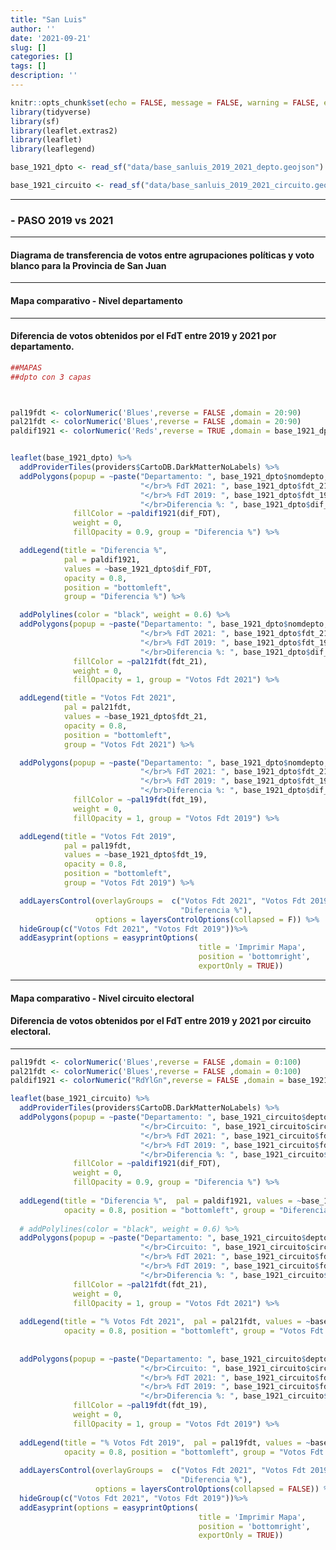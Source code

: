 ```yaml
---
title: "San Luis"
author: ''
date: '2021-09-21'
slug: []
categories: []
tags: []
description: ''
---
```


```r

knitr::opts_chunk$set(echo = FALSE, message = FALSE, warning = FALSE, error = FALSE)
library(tidyverse)
library(sf)
library(leaflet.extras2)
library(leaflet)
library(leaflegend)

base_1921_dpto <- read_sf("data/base_sanluis_2019_2021_depto.geojson")

base_1921_circuito <- read_sf("data/base_sanluis_2019_2021_circuito.geojson") 


```

----------

### -  PASO 2019 vs 2021


---------

#### **Diagrama de transferencia de votos entre agrupaciones políticas y voto blanco para la Provincia de San Juan**

 
```{=html }
<div class="flourish-embed flourish-sankey" data-src="visualisation/7400225"><script src="https://public.flourish.studio/resources/embed.js"></script></div>
```


----------


#### **Mapa comparativo - Nivel departamento**

---------

#### **Diferencia de votos obtenidos por el FdT entre 2019 y 2021 por departamento**.

```r
##MAPAS
##dpto con 3 capas



pal19fdt <- colorNumeric('Blues',reverse = FALSE ,domain = 20:90)
pal21fdt <- colorNumeric('Blues',reverse = FALSE ,domain = 20:90)
paldif1921 <- colorNumeric('Reds',reverse = TRUE ,domain = base_1921_dpto$dif_FDT)


leaflet(base_1921_dpto) %>%
  addProviderTiles(providers$CartoDB.DarkMatterNoLabels) %>%
  addPolygons(popup = ~paste("Departamento: ", base_1921_dpto$nomdepto,
                             "</br>% FdT 2021: ", base_1921_dpto$fdt_21,
                             "</br>% FdT 2019: ", base_1921_dpto$fdt_19,
                             "</br>Diferencia %: ", base_1921_dpto$dif_FDT),
              fillColor = ~paldif1921(dif_FDT),
              weight = 0,
              fillOpacity = 0.9, group = "Diferencia %") %>%

  addLegend(title = "Diferencia %",
            pal = paldif1921,
            values = ~base_1921_dpto$dif_FDT,
            opacity = 0.8,
            position = "bottomleft",
            group = "Diferencia %") %>%

  addPolylines(color = "black", weight = 0.6) %>%
  addPolygons(popup = ~paste("Departamento: ", base_1921_dpto$nomdepto,
                             "</br>% FdT 2021: ", base_1921_dpto$fdt_21,
                             "</br>% FdT 2019: ", base_1921_dpto$fdt_19,
                             "</br>Diferencia %: ", base_1921_dpto$dif_FDT),
              fillColor = ~pal21fdt(fdt_21),
              weight = 0,
              fillOpacity = 1, group = "Votos Fdt 2021") %>%

  addLegend(title = "Votos Fdt 2021",
            pal = pal21fdt,
            values = ~base_1921_dpto$fdt_21,
            opacity = 0.8,
            position = "bottomleft",
            group = "Votos Fdt 2021") %>%

  addPolygons(popup = ~paste("Departamento: ", base_1921_dpto$nomdepto,
                             "</br>% FdT 2021: ", base_1921_dpto$fdt_21,
                             "</br>% FdT 2019: ", base_1921_dpto$fdt_19,
                             "</br>Diferencia %: ", base_1921_dpto$dif_FDT),
              fillColor = ~pal19fdt(fdt_19),
              weight = 0,
              fillOpacity = 1, group = "Votos Fdt 2019") %>%

  addLegend(title = "Votos Fdt 2019",
            pal = pal19fdt,
            values = ~base_1921_dpto$fdt_19,
            opacity = 0.8,
            position = "bottomleft",
            group = "Votos Fdt 2019") %>%

  addLayersControl(overlayGroups =  c("Votos Fdt 2021", "Votos Fdt 2019",
                                      "Diferencia %"),
                   options = layersControlOptions(collapsed = F)) %>%
  hideGroup(c("Votos Fdt 2021", "Votos Fdt 2019"))%>%
  addEasyprint(options = easyprintOptions(
                                          title = 'Imprimir Mapa',
                                          position = 'bottomright',
                                          exportOnly = TRUE))

```


---------

#### **Mapa comparativo - Nivel circuito electoral**


#### **Diferencia de votos obtenidos por el FdT entre 2019 y 2021 por circuito electoral**.

---------


```r


pal19fdt <- colorNumeric('Blues',reverse = FALSE ,domain = 0:100)
pal21fdt <- colorNumeric('Blues',reverse = FALSE ,domain = 0:100)
paldif1921 <- colorNumeric("RdYlGn",reverse = FALSE ,domain = base_1921_circuito$dif_FDT)

leaflet(base_1921_circuito) %>%
  addProviderTiles(providers$CartoDB.DarkMatterNoLabels) %>%
  addPolygons(popup = ~paste("Departamento: ", base_1921_circuito$depto,
                             "</br>Circuito: ", base_1921_circuito$circuito,
                             "</br>% FdT 2021: ", base_1921_circuito$fdt_21,
                             "</br>% FdT 2019: ", base_1921_circuito$fdt_19,
                             "</br>Diferencia %: ", base_1921_circuito$dif_FDT),
              fillColor = ~paldif1921(dif_FDT),
              weight = 0,
              fillOpacity = 0.9, group = "Diferencia %") %>%
  
  addLegend(title = "Diferencia %",  pal = paldif1921, values = ~base_1921_circuito$dif_FDT,
            opacity = 0.8, position = "bottomleft", group = "Diferencia %") %>%
  
  # addPolylines(color = "black", weight = 0.6) %>%
  addPolygons(popup = ~paste("Departamento: ", base_1921_circuito$depto,
                             "</br>Circuito: ", base_1921_circuito$circuito,
                             "</br>% FdT 2021: ", base_1921_circuito$fdt_21,
                             "</br>% FdT 2019: ", base_1921_circuito$fdt_19,
                             "</br>Diferencia %: ", base_1921_circuito$dif_FDT),
              fillColor = ~pal21fdt(fdt_21),
              weight = 0,
              fillOpacity = 1, group = "Votos Fdt 2021") %>%
  
  addLegend(title = "% Votos Fdt 2021",  pal = pal21fdt, values = ~base_1921_circuito$fdt_21,
            opacity = 0.8, position = "bottomleft", group = "Votos Fdt 2021", ) %>%
  
  
  addPolygons(popup = ~paste("Departamento: ", base_1921_circuito$depto,
                             "</br>Circuito: ", base_1921_circuito$circuito,
                             "</br>% FdT 2021: ", base_1921_circuito$fdt_21,
                             "</br>% FdT 2019: ", base_1921_circuito$fdt_19,
                             "</br>Diferencia %: ", base_1921_circuito$dif_FDT),
              fillColor = ~pal19fdt(fdt_19),
              weight = 0,
              fillOpacity = 1, group = "Votos Fdt 2019") %>%
  
  addLegend(title = "% Votos Fdt 2019",  pal = pal19fdt, values = ~base_1921_circuito$fdt_19,
            opacity = 0.8, position = "bottomleft", group = "Votos Fdt 2019" ) %>%
  
  addLayersControl(overlayGroups =  c("Votos Fdt 2021", "Votos Fdt 2019",
                                      "Diferencia %"),
                   options = layersControlOptions(collapsed = FALSE)) %>%
  hideGroup(c("Votos Fdt 2021", "Votos Fdt 2019"))%>%
  addEasyprint(options = easyprintOptions(
                                          title = 'Imprimir Mapa',
                                          position = 'bottomright',
                                          exportOnly = TRUE))

```